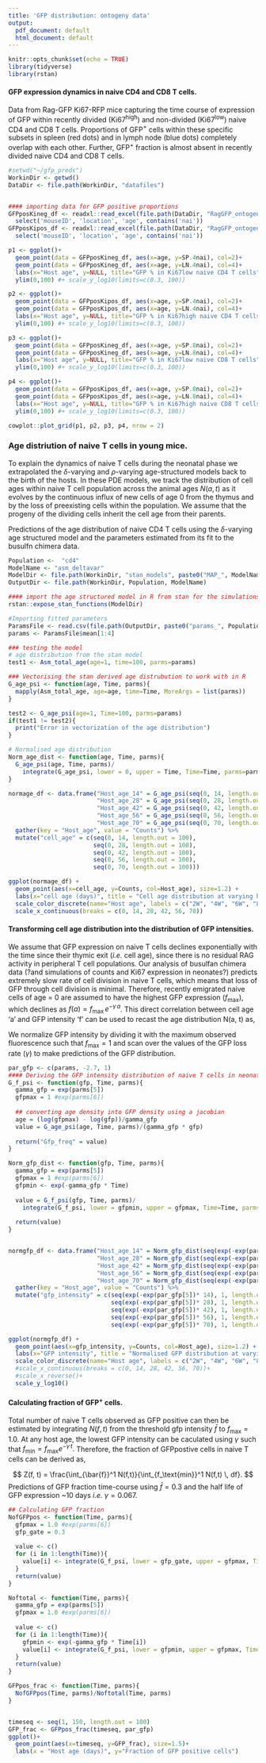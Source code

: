 ```yaml
---
title: 'GFP distribution: ontogeny data'
output:
  pdf_document: default
  html_document: default
---
```


```r
knitr::opts_chunk$set(echo = TRUE)
library(tidyverse)
library(rstan)
```

#### GFP expression dynamics in naive CD4 and CD8 T cells.

Data from Rag-GFP Ki67-RFP mice capturing the time course of expression of GFP within recently divided (Ki67$^\text{high}$) and non-divided (Ki67$^\text{low}$) naive CD4 and CD8 T cells.
Proportions of GFP$^+$ cells within these specific subsets in spleen (red dots) and in lymph node (blue dots) completely overlap with each other.
Further, GFP$^+$ fraction is almost absent in recently divided naive CD4 and CD8 T cells. 

```r
#setwd("~/gfp_preds")
WorkinDir <- getwd()
DataDir <- file.path(WorkinDir, "datafiles")


#### importing data for GFP positive proportions
GFPposKineg_df <- readxl::read_excel(file.path(DataDir, "RagGFP_ontogeny_pooled.xlsx"), sheet = 3)%>%
  select('mouseID', 'location', 'age', contains('nai'))
GFPposKipos_df <- readxl::read_excel(file.path(DataDir, "RagGFP_ontogeny_pooled.xlsx"), sheet = 5)%>%
  select('mouseID', 'location', 'age', contains('nai'))

p1 <- ggplot()+
  geom_point(data = GFPposKineg_df, aes(x=age, y=SP.4nai), col=2)+
  geom_point(data = GFPposKineg_df, aes(x=age, y=LN.4nai), col=4)+
  labs(x="Host age", y=NULL, title="GFP % in Ki67low naive CD4 T cells") +
  ylim(0,100) #+ scale_y_log10(limits=c(0.3, 100))

p2 <- ggplot()+
  geom_point(data = GFPposKipos_df, aes(x=age, y=SP.4nai), col=2)+
  geom_point(data = GFPposKipos_df, aes(x=age, y=LN.4nai), col=4)+
  labs(x="Host age", y=NULL, title="GFP % in Ki67high naive CD4 T cells") +
  ylim(0,100) #+ scale_y_log10(limits=c(0.3, 100))

p3 <- ggplot()+
  geom_point(data = GFPposKineg_df, aes(x=age, y=SP.8nai), col=2)+
  geom_point(data = GFPposKineg_df, aes(x=age, y=LN.8nai), col=4)+
  labs(x="Host age", y=NULL, title="GFP % in Ki67low naive CD8 T cells") +
  ylim(0,100) #+ scale_y_log10(limits=c(0.3, 100))

p4 <- ggplot()+
  geom_point(data = GFPposKipos_df, aes(x=age, y=SP.8nai), col=2)+
  geom_point(data = GFPposKipos_df, aes(x=age, y=LN.8nai), col=4)+
  labs(x="Host age", y=NULL, title="GFP % in Ki67high naive CD8 T cells") +
  ylim(0,100) #+ scale_y_log10(limits=c(0.3, 100))

cowplot::plot_grid(p1, p2, p3, p4, nrow = 2)

```


### Age distriution of naive T cells in young mice.

To explain the dynamics of naive T cells during the neonatal phase we extrapolated the $\delta$-varying and $\rho$-varying age-structured models back to the birth of the hosts. 
In these PDE models, we track the distribution of cell ages within naive T cell population across the animal ages $N(a,t)$ as it evolves by the continuous influx of new cells of age 0 from the thymus and by the loss of preexisting cells within the population.
We assume that the progeny of the dividing cells inherit the cell age from their parents.

Predictions of the age distribution of naive CD4 T cells using the $\delta$-varying age structured model and the parameters estimated from its fit to the busulfn chimera data.

```r
Population <-  "cd4"
ModelName <- "asm_deltavar"
ModelDir <- file.path(WorkinDir, "stan_models", paste0("MAP_", ModelName, "_", Population, ".stan"))
OutputDir <- file.path(WorkinDir, Population, ModelName)

#### import the age structured model in R from stan for the simulations
rstan::expose_stan_functions(ModelDir)

#Importing fitted parameters
ParamsFile <- read.csv(file.path(OutputDir, paste0("params_", Population, "_", ModelName, ".csv")))
params <- ParamsFile$mean[1:4]

### testing the model
# age distribution from the stan model
test1 <- Asm_total_age(age=1, time=100, parms=params)

### Vectorising the stan derived age distrubution to work with in R
G_age_psi <- function(age, Time, parms){
  mapply(Asm_total_age, age=age, time=Time, MoreArgs = list(parms))
}

test2 <- G_age_psi(age=1, Time=100, parms=params)
if(test1 != test2){
  print("Error in vectorization of the age distribution")
}

# Normalised age distribution
Norm_age_dist <- function(age, Time, parms){
  G_age_psi(age, Time, parms)/
    integrate(G_age_psi, lower = 0, upper = Time, Time=Time, parms=parms)$value
}

normage_df <- data.frame("Host_age_14" = G_age_psi(seq(0, 14, length.out = 100), 14, params),
                         "Host_age_28" = G_age_psi(seq(0, 28, length.out = 100), 28, params),
                         "Host_age_42" = G_age_psi(seq(0, 42, length.out = 100), 42, params),
                         "Host_age_56" = G_age_psi(seq(0, 56, length.out = 100), 56, params),
                         "Host_age_70" = G_age_psi(seq(0, 70, length.out = 100), 70, params))%>%
  gather(key = "Host_age", value = "Counts") %>%
  mutate("cell_age" = c(seq(0, 14, length.out = 100),
                        seq(0, 28, length.out = 100),
                        seq(0, 42, length.out = 100),
                        seq(0, 56, length.out = 100),
                        seq(0, 70, length.out = 100)))

ggplot(normage_df) +
  geom_point(aes(x=cell_age, y=Counts, col=Host_age), size=1.2) +
  labs(x="cell age (days)", title = "Cell age distribution at varying host ages")+
  scale_color_discrete(name="Host age", labels = c("2W", "4W", "6W", "8W", "10W"))+
  scale_x_continuous(breaks = c(0, 14, 28, 42, 56, 70))


```

#### Transforming cell age distribution into the distribution of GFP intensities.
We assume that GFP expression on naive T cells declines exponentially with the time since their thymic exit (_i.e._ cell age), since there is no residual RAG activity in peripheral T cell populations.
Our analysis of busulfan chimera data (?and simulations of counts and Ki67 expression in neonates?) predicts extremely slow rate of cell division in naive T cells, which means that loss of GFP through cell division is minimal.
Therefore, recently emigrated naive cells of age = 0 are assumed to have the highest GFP expression ($f_\text{max}$), which declines as $f(a) = f_\text{max} \, e^{-\gamma \, a}$.
This direct correlation between cell age 'a' and GFP intensity 'f' can be used to recast the age distribution N(a, t) as,

\begin{align}
N(f,t) &= N(a,t) \, \bigg\lvert\frac{da}{df}\bigg\rvert \\
&= N\bigg(\frac{ln f_\text{max} - ln f}{\gamma}, t \bigg) \, \frac{1}{\gamma \, f}; \\
\end{align}

We normalize GFP intensity by dividing it with the maximum observed fluorescence such that $f_\text{max} = 1$ and scan over the values of the GFP loss rate ($\gamma$) to  make predictions of the GFP distribution.



```r

par_gfp <- c(params, -2.7, 1)
#### Deriving the GFP intensity distribution of naive T cells in neonates
G_f_psi <- function(gfp, Time, parms){
  gamma_gfp = exp(parms[5])
  gfpmax = 1 #exp(parms[6])
  
  ## converting age density into GFP density using a jacobian
  age = (log(gfpmax) - log(gfp))/gamma_gfp
  value = G_age_psi(age, Time, parms)/(gamma_gfp * gfp)
  
  return("Gfp_freq" = value)
}

Norm_gfp_dist <- function(gfp, Time, parms){
  gamma_gfp = exp(parms[5])
  gfpmax = 1 #exp(parms[6])
  gfpmin <- exp(-gamma_gfp * Time)
  
  value = G_f_psi(gfp, Time, parms)/
    integrate(G_f_psi, lower = gfpmin, upper = gfpmax, Time=Time, parms=parms)$value
  
  return(value)
}


normgfp_df <- data.frame("Host_age_14" = Norm_gfp_dist(seq(exp(-exp(par_gfp[5])* 14), 1, length.out = 100), 14, par_gfp),
                         "Host_age_28" = Norm_gfp_dist(seq(exp(-exp(par_gfp[5])* 28), 1, length.out = 100), 28, par_gfp),
                         "Host_age_42" = Norm_gfp_dist(seq(exp(-exp(par_gfp[5])* 42), 1, length.out = 100), 42, par_gfp),
                         "Host_age_56" = Norm_gfp_dist(seq(exp(-exp(par_gfp[5])* 56), 1, length.out = 100), 56, par_gfp),
                         "Host_age_70" = Norm_gfp_dist(seq(exp(-exp(par_gfp[5])* 70), 1, length.out = 100), 70, par_gfp))%>%
  gather(key = "Host_age", value = "Counts") %>%
  mutate("gfp_intensity" = c(seq(exp(-exp(par_gfp[5])* 14), 1, length.out = 100),
                             seq(exp(-exp(par_gfp[5])* 28), 1, length.out = 100),
                             seq(exp(-exp(par_gfp[5])* 42), 1, length.out = 100),
                             seq(exp(-exp(par_gfp[5])* 56), 1, length.out = 100),
                             seq(exp(-exp(par_gfp[5])* 70), 1, length.out = 100)))

ggplot(normgfp_df) +
  geom_point(aes(x=gfp_intensity, y=Counts, col=Host_age), size=1.2) +
  labs(x="GFP intensity", title = "Normalised GFP distribution at varying host ages")+
  scale_color_discrete(name="Host age", labels = c("2W", "4W", "6W", "8W", "10W"))+
  #scale_x_continuous(breaks = c(0, 14, 28, 42, 56, 70))+
  #scale_x_reverse()+
  scale_y_log10()

```

#### Calculating fraction of GFP$^+$ cells.
Total number of naive T cells observed as GFP positive can then be estimated by integrating $N(f,t)$ from the threshold gfp intensity $\bar{f}$ to $f_\text{max} = 1.0$.
At any host age, the lowest GFP intensity can be caculated using $\gamma$ such that $f_\text{min} = f_\text{max} e^{-\gamma \, t}.$
Therefore, the fraction of GFPpostive cells in naive T cells can be derived as,

$$
Z(f, t) = \frac{\int_{\bar{f}}^1 N(f,t)}{\int_{f_\text{min}}^1 N(f,t) \, df}.
$$
Predictions of GFP fraction time-course using $\bar{f} = 0.3$ and the half life of GFP expression ~10 days _i.e._ $\gamma=0.067$.

```r

## Calculating GFP fraction
NofGFPpos <- function(Time, parms){
  gfpmax = 1.0 #exp(parms[6])
  gfp_gate = 0.3
  
  value <- c()
  for (i in 1:length(Time)){
    value[i] <- integrate(G_f_psi, lower = gfp_gate, upper = gfpmax, Time=Time[i], parms=parms)$value
  }
  return(value)
}

Noftotal <- function(Time, parms){
  gamma_gfp = exp(parms[5])
  gfpmax = 1.0 #exp(parms[6])
  
  value <- c()
  for (i in 1:length(Time)){
    gfpmin <- exp(-gamma_gfp * Time[i])
    value[i] <- integrate(G_f_psi, lower = gfpmin, upper = gfpmax, Time=Time[i], parms=parms)$value
  }
  return(value)
}

GFPpos_frac <- function(Time, parms){
  NofGFPpos(Time, parms)/Noftotal(Time, parms)
}


timeseq <- seq(1, 150, length.out = 100)
GFP_frac <- GFPpos_frac(timeseq, par_gfp)
ggplot()+
  geom_point(aes(x=timeseq, y=GFP_frac), size=1.5)+
  labs(x = "Host age (days)", y="Fraction of GFP positive cells")



```




